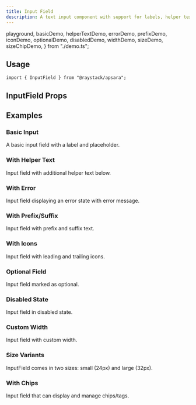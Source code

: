 ```yaml
---
title: Input Field
description: A text input component with support for labels, helper text, and various states.
---
```


  playground,
  basicDemo,
  helperTextDemo,
  errorDemo,
  prefixDemo,
  iconDemo,
  optionalDemo,
  disabledDemo,
  widthDemo,
  sizeDemo,
  sizeChipDemo,
} from "./demo.ts";

<Demo data={playground} />

## Usage

```tsx
import { InputField } from "@raystack/apsara";
```

## InputField Props

<auto-type-table path="./props.ts" name="InputFieldProps" />

## Examples

### Basic Input

A basic input field with a label and placeholder.

<Demo data={basicDemo} />

### With Helper Text

Input field with additional helper text below.

<Demo data={helperTextDemo} />

### With Error

Input field displaying an error state with error message.

<Demo data={errorDemo} />

### With Prefix/Suffix

Input field with prefix and suffix text.

<Demo data={prefixDemo} />

### With Icons

Input field with leading and trailing icons.

<Demo data={iconDemo} />

### Optional Field

Input field marked as optional.

<Demo data={optionalDemo} />

### Disabled State

Input field in disabled state.

<Demo data={disabledDemo} />

### Custom Width

Input field with custom width.

<Demo data={widthDemo} />

### Size Variants

InputField comes in two sizes: small (24px) and large (32px).

<Demo data={sizeDemo} />

### With Chips

Input field that can display and manage chips/tags.

<Demo data={sizeChipDemo} />

